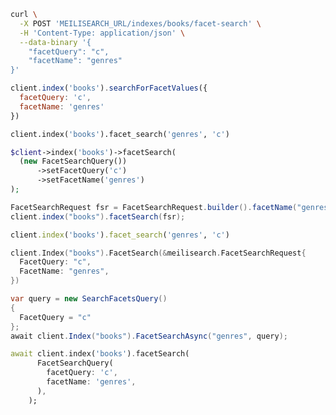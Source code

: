 <CodeGroup>

```bash cURL
curl \
  -X POST 'MEILISEARCH_URL/indexes/books/facet-search' \
  -H 'Content-Type: application/json' \
  --data-binary '{
    "facetQuery": "c",
    "facetName": "genres"
}'
```


```javascript JS
client.index('books').searchForFacetValues({
  facetQuery: 'c',
  facetName: 'genres'
})
```


```python Python
client.index('books').facet_search('genres', 'c')
```


```php PHP
$client->index('books')->facetSearch(
  (new FacetSearchQuery())
      ->setFacetQuery('c')
      ->setFacetName('genres')
);
```


```java Java
FacetSearchRequest fsr = FacetSearchRequest.builder().facetName("genres").facetQuery("c").build();
client.index("books").facetSearch(fsr);
```


```ruby Ruby
client.index('books').facet_search('genres', 'c')
```


```go Go
client.Index("books").FacetSearch(&meilisearch.FacetSearchRequest{
  FacetQuery: "c",
  FacetName: "genres",
})
```


```csharp C#
var query = new SearchFacetsQuery()
{
  FacetQuery = "c"
};
await client.Index("books").FacetSearchAsync("genres", query);
```


```dart Dart
await client.index('books').facetSearch(
      FacetSearchQuery(
        facetQuery: 'c',
        facetName: 'genres',
      ),
    );
```

</CodeGroup>